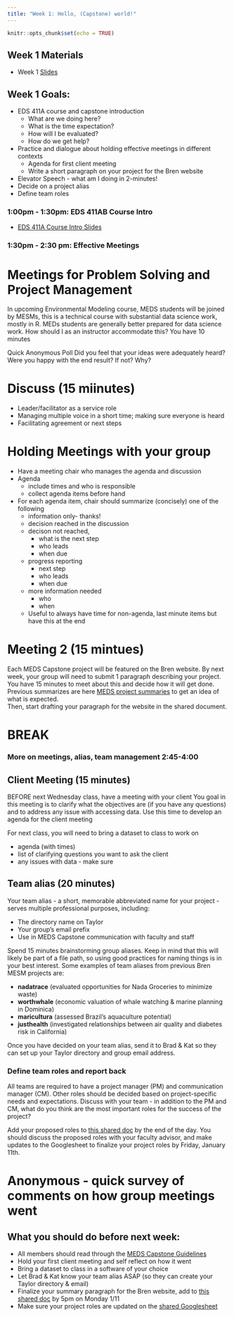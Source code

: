 ```yaml
---
title: "Week 1: Hello, (Capstone) world!"
---
```


```r
knitr::opts_chunk$set(echo = TRUE)
```

## Week 1 Materials

- Week 1 [Slides](https://docs.google.com/presentation/d/1cUJR8MnTe7l7HHjxCGUjAomhCdQyi8hIz5XW0Gb0bP4/edit?usp=sharing)

## Week 1 Goals:

- EDS 411A course and capstone introduction
  - What are we doing here?
  - What is the time expectation? 
  - How will I be evaluated?
  - How do we get help?
- Practice and dialogue about holding effective meetings in different contexts
    - Agenda for first client meeting
    - Write a short paragraph on your project for the Bren website
- Elevator Speech - what am I doing in 2-minutes! 
- Decide on a project alias
- Define team roles

### 1:00pm - 1:30pm: EDS 411AB Course Intro

- [EDS 411A Course Intro Slides](https://docs.google.com/presentation/d/e/2PACX-1vR2FTOKqfY9MLh40qLPA77ZCQ6Yx_Xxm_DPZSpfYaixwA0CRq_bmvy3qZtz3AQMoa6WA88StOE8trb6/pub?start=false&loop=false&delayms=3000)

### 1:30pm - 2:30 pm: Effective Meetings

# Meetings for Problem Solving and Project Management

In upcoming Environmental Modeling course, MEDS students will be joined by MESMs, this is a technical course with substantial data science work, mostly in R. MEDs students are generally better prepared for data science work. How should I as an instructor accommodate this?  You have 10 minutes

Quick Anonymous Poll
Did you feel that your ideas were adequately  heard?
Were you happy with the end result?
If not?  Why?

# Discuss (15 miinutes)

* Leader/facilitator as a service role
* Managing multiple voice in a short time; making sure everyone is heard
* Facilitating agreement or next steps

# Holding Meetings with your group
* Have a meeting chair who manages the agenda and discussion
* Agenda 
  * include times and who is responsible
  * collect agenda items before hand
* For each agenda item, chair should summarize (concisely) one of the following
  * information only- thanks!
  * decision reached in the discussion
  * decison not reached, 
      * what is the next step 
      * who leads
      * when due
  * progress reporting
      * next step
      * who leads
      * when due
  * more information needed
    * who
    * when
  * Useful to always have time for non-agenda, last minute items but have this at the end
 
# Meeting 2 (15 mintues)
Each MEDS Capstone project will be featured on the Bren website. By next week, your group will need to submit 1 paragraph describing your project.  You have 15 minutes to meet about this and decide how it will get done.
Previous summarizes are here [MEDS project summaries](https://bren.ucsb.edu/projects) to get an idea of what is expected.  
Then, start drafting your paragraph for the website in the shared document.

# BREAK

### More on meetings, alias, team management 2:45-4:00


## Client Meeting (15 minutes)

BEFORE next Wednesday class, have a meeting with your client 
You goal in this meeting is to clarify what the objectives are (if you have any questions)
and to address any issue with accessing data. Use this time to develop an agenda for the client meeting

For next class, you will need to bring a dataset to class to work on

* agenda (with times)
* list of clarifying questions you want to ask the client
* any issues with data - make sure

## Team alias (20 minutes)

Your team alias - a short, memorable abbreviated name for your project - serves multiple professional purposes, including: 

- The directory name on Taylor
- Your group's email prefix 
- Use in MEDS Capstone communication with faculty and staff

Spend 15 minutes brainstorming group aliases. Keep in mind that this will likely be part of a file path, so using good practices for naming things is in your best interest. Some examples of team aliases from previous Bren MESM projects are: 

- **nadatrace** (evaluated opportunities for Nada Groceries to minimize waste)
- **worthwhale** (economic valuation of whale watching & marine planning in Dominica)
- **maricultura** (assessed Brazil's aquaculture potential)
- **justhealth** (investigated relationships between air quality and diabetes risk in California)

Once you have decided on your team alias, send it to Brad & Kat so they can set up your Taylor directory and group email address. 

###  Define team roles and report back

All teams are required to have a project manager (PM) and communication manager (CM). Other roles should be decided based on project-specific needs and expectations. Discuss with your team - in addition to the PM and CM, what do you think are the most important roles for the success of the project? 

Add your proposed roles to [this shared doc](https://docs.google.com/spreadsheets/d/19iI1BGMthN6ccFWxkMGPeT8aWXAsnonYmXkO6K9CfMM/edit#gid=0) by the end of the day. You should discuss the proposed roles with your faculty advisor, and make updates to the Googlesheet to finalize your project roles by Friday, January 11th.  

# Anonymous - quick survey of comments on how group meetings went

## What you should do before next week: 

- All members should read through the [MEDS Capstone Guidelines](https://bren.ucsb.edu/media/3557/download)
- Hold your first client meeting and self reflect on how it went
- Bring a dataset to class in a software of your choice
- Let Brad & Kat know your team alias ASAP (so they can create your Taylor directory & email)
- Finalize your summary paragraph for the Bren website, add to [this shared doc](https://docs.google.com/document/d/1th6oXjO1G7FcjorPQmEAPL4ESOvQ-uqmULfzSLGJDig/edit?usp=sharing) by 5pm on Monday 1/11
- Make sure your project roles are updated on the [shared Googlesheet](https://docs.google.com/spreadsheets/d/19iI1BGMthN6ccFWxkMGPeT8aWXAsnonYmXkO6K9CfMM/edit#gid=0)


